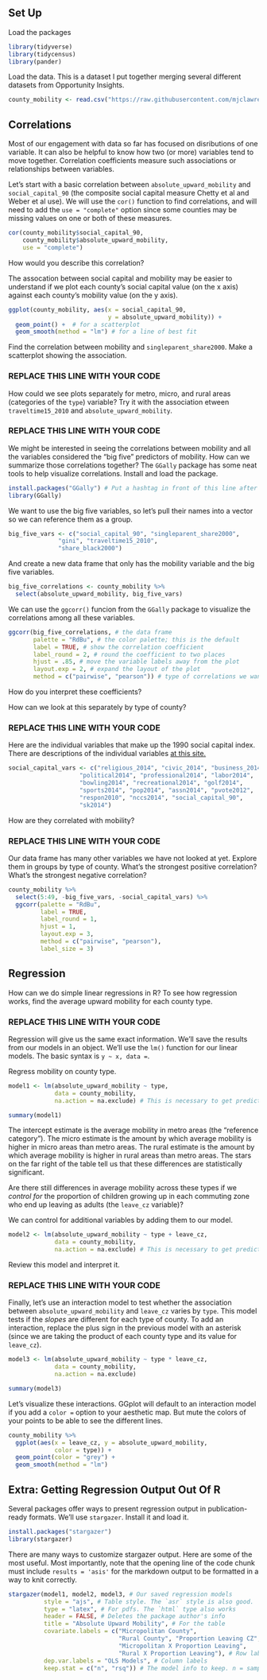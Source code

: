 ## Set Up

Load the packages

```r
library(tidyverse)
library(tidycensus)
library(pander)
```

Load the data. This is a dataset I put together merging several different datasets from Opportunity Insights.

```r
county_mobility <- read.csv("https://raw.githubusercontent.com/mjclawrence/soci1001/master/data/county_mobility.csv")
```

## Correlations

Most of our engagement with data so far has focused on disributions of one variable. It can also be helpful to know how two (or more) variables tend to move together. Correlation coefficients measure such associations or relationships between variables.

Let's start with a basic correlation between `absolute_upward_mobility` and `social_capital_90` (the composite social capital measure Chetty et al and Weber et al use). We will use the `cor()` function to find correlations, and will need to add the `use = "complete"` option since some counties may be missing values on one or both of these measures.

```r
cor(county_mobility$social_capital_90,
    county_mobility$absolute_upward_mobility,
    use = "complete")
```

How would you describe this correlation?

The assocation between social capital and mobility may be easier to understand if we plot each county's social capital value (on the x axis) against each county's mobility value (on the y axis).

```r
ggplot(county_mobility, aes(x = social_capital_90,
                            y = absolute_upward_mobility)) + 
  geom_point() +  # for a scatterplot
  geom_smooth(method = "lm") # for a line of best fit
```

Find the correlation between mobility and `singleparent_share2000`. Make a scatterplot showing the association.

### REPLACE THIS LINE WITH YOUR CODE

How could we see plots separately for metro, micro, and rural areas (categories of the `type`) variable? Try it with the association etween `traveltime15_2010` and `absolute_upward_mobility`.

### REPLACE THIS LINE WITH YOUR CODE

We might be interested in seeing the correlations between mobility and all the variables considered the "big five" predictors of mobility. How can we summarize those correlations together? The `GGally` package has some neat tools to help visualize correlations. Install and load the package.

```r
install.packages("GGally") # Put a hashtag in front of this line after installing
library(GGally)
```

We want to use the big five variables, so let's pull their names into a vector so we can reference them as a group.

```r
big_five_vars <- c("social_capital_90", "singleparent_share2000",
              "gini", "traveltime15_2010",
              "share_black2000")
```

And create a new data frame that only has the mobility variable and the big five variables.

```r
big_five_correlations <- county_mobility %>%
  select(absolute_upward_mobility, big_five_vars)
```

We can use the `ggcorr()` funcion from the `GGally` package to visualize the correlations among all these variables.

```r
ggcorr(big_five_correlations, # the data frame
       palette = "RdBu", # the color palette; this is the default
       label = TRUE, # show the correlation coefficient
       label_round = 2, # round the coefficient to two places
       hjust = .85, # move the variable labels away from the plot
       layout.exp = 2, # expand the layout of the plot
       method = c("pairwise", "pearson")) # type of correlations we want

```

How do you interpret these coefficients?

How can we look at this separately by type of county?

### REPLACE THIS LINE WITH YOUR CODE

Here are the individual variables that make up the 1990 social capital index. There are descriptions of the individual variables [at this site.](https://aese.psu.edu/nercrd/community/social-capital-resources/social-capital-variables-for-1990-1997-and-2005/data-dictionary-sk-variables)

```r
social_capital_vars <- c("religious_2014", "civic_2014", "business_2014",
                    "political2014", "professional2014", "labor2014",
                    "bowling2014", "recreational2014", "golf2014",
                    "sports2014", "pop2014", "assn2014", "pvote2012",
                    "respon2010", "nccs2014", "social_capital_90",
                    "sk2014")
```

How are they correlated with mobility?

### REPLACE THIS LINE WITH YOUR CODE

Our data frame has many other variables we have not looked at yet. Explore them in groups by type of county. What's the strongest positive correlation? What's the strongest negative correlation?

```r
county_mobility %>%
  select(5:49, -big_five_vars, -social_capital_vars) %>%
  ggcorr(palette = "RdBu", 
         label = TRUE,
         label_round = 1,
         hjust = 1, 
         layout.exp = 3,
         method = c("pairwise", "pearson"),
         label_size = 3)
```


## Regression

How can we do simple linear regressions in R? To see how regression works, find the average upward mobility for each county type.

### REPLACE THIS LINE WITH YOUR CODE

Regression will give us the same exact information. We'll save the results from our models in an object. We'll use the `lm()` function for our linear models. The basic syntax is `y ~ x, data = `.

Regress mobility on county type.

```r
model1 <- lm(absolute_upward_mobility ~ type, 
             data = county_mobility,
             na.action = na.exclude) # This is necessary to get predictions

summary(model1)
```

The intercept estimate is the average mobility in metro areas (the "reference category"). The micro estimate is the amount by which average mobility is higher in micro areas than metro areas. The rural estimate is the amount by which average mobility is higher in rural areas than metro areas. The stars on the far right of the table tell us that these differences are statistically significant.

Are there still differences in average mobility across these types if we *control for* the proportion of children growing up in each commuting zone who end up leaving as adults (the `leave_cz` variable)?

We can control for additional variables by adding them to our model.

```r
model2 <- lm(absolute_upward_mobility ~ type + leave_cz, 
             data = county_mobility,
             na.action = na.exclude) # This is necessary to get predictions
```

Review this model and interpret it.

### REPLACE THIS LINE WITH YOUR CODE

Finally, let's use an interaction model to test whether the association between `absolute_upward_mobility` and `leave_cz` varies by `type`. This model tests if the *slopes* are different for each type of county. To add an interaction, replace the plus sign in the previous model with an asterisk (since we are taking the product of each county type and its value for `leave_cz`).

```r
model3 <- lm(absolute_upward_mobility ~ type * leave_cz,
             data = county_mobility,
             na.action = na.exclude)
```

```r
summary(model3)
```

Let's visualize these interactions. GGplot will default to an interaction model if you add a `color = ` option to your aesthetic map. But mute the colors of your points to be able to see the different lines.

```r
county_mobility %>%
  ggplot(aes(x = leave_cz, y = absolute_upward_mobility,
             color = type)) +
  geom_point(color = "grey") + 
  geom_smooth(method = "lm")
```


## Extra: Getting Regression Output Out Of R

Several packages offer ways to present regression output in publication-ready formats. We'll use `stargazer`. Install it and load it.

```r
install.packages("stargazer")
library(stargazer)
```

There are many ways to customize stargazer output. Here are some of the most useful. Most importantly, note that the opening line of the code chunk must include `results = 'asis'` for the markdown output to be formatted in a way to knit correctly.

```r
stargazer(model1, model2, model3, # Our saved regression models
          style = "ajs", # Table style. The `asr` style is also good.
          type = "latex", # For pdfs. The `html` type also works
          header = FALSE, # Deletes the package author's info
          title = "Absolute Upward Mobility", # For the table
          covariate.labels = c("Micropolitan County", 
                               "Rural County", "Proportion Leaving CZ",
                               "Micropolitan X Proportion Leaving", 
                               "Rural X Proportion Leaving"), # Row labels
          dep.var.labels = "OLS Models", # Column labels
          keep.stat = c("n", "rsq")) # The model info to keep. n = sample size, rsq = r-squared.
```





